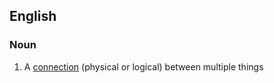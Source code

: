 ==English==

===Noun===
{{en-noun}}

# A [[connection]] (physical or logical) between multiple things